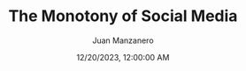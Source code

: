 ---
title: The Monotony of Social Media
description: Abstracting human interaction using software has caused many problems that didn’t exist before.
tags:
  - Thoughts
image: /blog/the-monotony-of-social-media/the-monotony-of-social-media-banner.jpg
imageCaption: Person checking social media. Photo by Austin Distel on Unsplash
date: 12/20/2023, 12:00:00 AM
author: Juan Manzanero
---